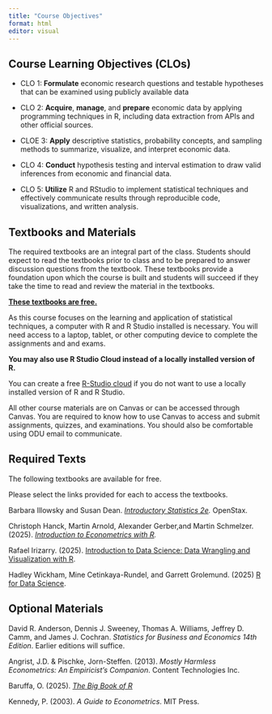 ```yaml
---
title: "Course Objectives"
format: html
editor: visual
---
```


## Course Learning Objectives (CLOs)

-   CLO 1: **Formulate** economic research questions and testable hypotheses that can be examined using publicly available data

-   CLO 2: **Acquire**, **manage**, and **prepare** economic data by applying programming techniques in R, including data extraction from APIs and other official sources.

-   CLOE 3: **Apply** descriptive statistics, probability concepts, and sampling methods to summarize, visualize, and interpret economic data.

-   CLO 4: **Conduct** hypothesis testing and interval estimation to draw valid inferences from economic and financial data.

-   CLO 5: **Utilize** R and RStudio to implement statistical techniques and effectively communicate results through reproducible code, visualizations, and written analysis.

## Textbooks and Materials

The required textbooks are an integral part of the class. Students should expect to read the textbooks prior to class and to be prepared to answer discussion questions from the textbook. These textbooks provide a foundation upon which the course is built and students will succeed if they take the time to read and review the material in the textbooks.

[**These textbooks are free.**]{.underline}

As this course focuses on the learning and application of statistical techniques, a computer with R and R Studio installed is necessary. You will need access to a laptop, tablet, or other computing device to complete the assignments and and exams.

**You may also use R Studio Cloud instead of a locally installed version of R.**

You can create a free [R-Studio cloud](https://posit.co/download/rstudio-desktop/) if you do not want to use a locally installed version of R and R Studio.

All other course materials are on Canvas or can be accessed through Canvas. You are required to know how to use Canvas to access and submit assignments, quizzes, and examinations. You should also be comfortable using ODU email to communicate.

## Required Texts

The following textbooks are available for free.

Please select the links provided for each to access the textbooks.   

Barbara Illowsky and Susan Dean. [*Introductory Statistics 2e*](https://openstax.org/books/introductory-statistics-2e/pages/1-introduction)*.* OpenStax.

Christoph Hanck, Martin Arnold, Alexander Gerber,and Martin Schmelzer. (2025). [*Introduction to Econometrics with R*](https://www.econometrics-with-r.org)*.*

Rafael Irizarry. (2025). [Introduction to Data Science: Data Wrangling and Visualization with R](https://rafalab.dfci.harvard.edu/dsbook-part-1/).

Hadley Wickham, Mine Cetinkaya-Rundel, and Garrett Grolemund. (2025) [R for Data Science](https://r4ds.hadley.nz/).

## Optional Materials

David R. Anderson, Dennis J. Sweeney, Thomas A. Williams, Jeffrey D. Camm, and James J. Cochran. *Statistics for Business and Economics 14th Edition*. Earlier editions will suffice.

Angrist, J.D. & Pischke, Jorn-Steffen. (2013). *Mostly Harmless Econometrics: An Empiricist’s Companion*. Content Technologies Inc.

Baruffa, O. (2025). [*The Big Book of R*](https://www.bigbookofr.com/)

Kennedy, P. (2003). *A Guide to Econometrics*. MIT Press.
